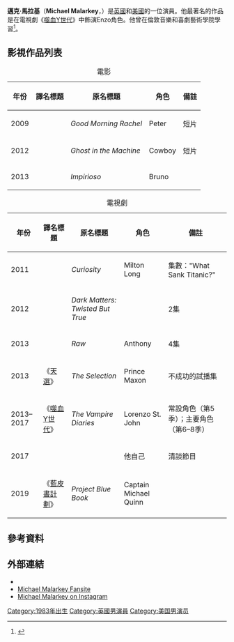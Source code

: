 {{noteTA
|G1=TV
}}
{{Infobox person
| name        = 邁克·馬拉基<br />Michael Malarkey
| image       = Michael Malarkey by Gage Skidmore.jpg
| alt         = 
| caption     = 2015年的馬拉基
| birth_name  =
| birth_date  = {{Birth date and age|1983|6|21}}
| birth_place = [[黎巴嫩|黎巴嫩]]－[[貝魯特|貝魯特]]
| death_date  = 
| death_place = 
| nationality = 美國/英國
| education = 
| occupation  = 演員、歌手
| years_active= 2009年－現今
| known_for   = 《[[噬血Y世代|噬血Y世代]]》中飾演Enzo
| spouse      = {{marriage|{{link-en|娜汀·路溫頓|Nadine Lewington}}|2009}}
| children    = Marlon Malarkey
}}
'''邁克·馬拉基'''（'''Michael Malarkey'''，{{bd|1983年|6月21日}}）是[[英國|英國]]和[[美國|美國]]的一位演員。他最著名的作品是在電視劇《[[噬血Y世代|噬血Y世代]]》中飾演Enzo角色。他曾在倫敦音樂和喜劇藝術學院學習<ref name=elvis>{{cite web|url=http://london.broadway.com/buzz/156067/michael-malarkey-brings-elvis-to-the-west-end-in-million-dollar-quartet/|title=Michael Malarkey Brings Elvis to the West End in Million Dollar Quartet|publisher=|accessdate=16 March 2015|archive-date=2016-03-05|archive-url=https://web.archive.org/web/20160305075109/http://london.broadway.com/buzz/156067/michael-malarkey-brings-elvis-to-the-west-end-in-million-dollar-quartet/|dead-url=no}}</ref>。

== 影視作品列表 ==
{| class="wikitable sortable plainrowheaders"
|+ 電影
|-
! scope="col" | 年份
! scope="col" | 譯名標題
! scope="col" | 原名標題
! scope="col" | 角色
! scope="col" class="unsortable" | 備註
|-
| 2009
| {{n/a}}
| ''Good Morning Rachel''
| Peter
| 短片
|-
| 2012
| {{n/a}}
| ''Ghost in the Machine''
| Cowboy
| 短片
|-
| 2013
| {{n/a}}
| ''Impirioso''
| Bruno
|
|}

{| class="wikitable sortable plainrowheaders"
|+ 電視劇
|-
! scope="col" | 年份
! scope="col" | 譯名標題
! scope="col" | 原名標題
! scope="col" | 角色
! scope="col" class="unsortable" | 備註
|-
| 2011
| {{n/a}}
| ''Curiosity''
| Milton Long
| 集數："What Sank Titanic?"
|-
| 2012
| {{n/a}}
| ''Dark Matters: Twisted But True''
| {{TableTBA|N/A}}
| 2集
|-
| 2013
| {{n/a}}
| ''Raw''
| Anthony
| 4集
|-
| 2013
| 《[[天選|天選]]》
| ''The Selection''
| Prince Maxon
| 不成功的試播集
|-
| 2013–2017
| 《[[噬血Y世代|噬血Y世代]]》
| ''The Vampire Diaries''
| Lorenzo St. John
| 常設角色（第5季）；主要角色（第6–8季）
|-
| 2017
| {{n/a}}
| ''{{link-en|Slavi's Show|Slavi's Show}}''
| 他自己
| 清談節目
|-
| 2019
| 《[[藍皮書計劃_(電視劇)|藍皮書計劃]]》
| ''Project Blue Book''
| Captain Michael Quinn
|
|}

== 參考資料 ==
{{Reflist}}

== 外部連結 ==
*{{IMDb name|id=3295096}}
*[https://web.archive.org/web/20180929162354/http://michael-malarkey.com/ Michael Malarkey Fansite]
*[https://www.instagram.com/mkmalarkey/ Michael Malarkey on Instagram] {{Wayback|url=https://www.instagram.com/mkmalarkey/ |date=20180923012815 }}

[[Category:1983年出生|Category:1983年出生]]
[[Category:英國男演員|Category:英國男演員]]
[[Category:美国男演员|Category:美国男演员]]